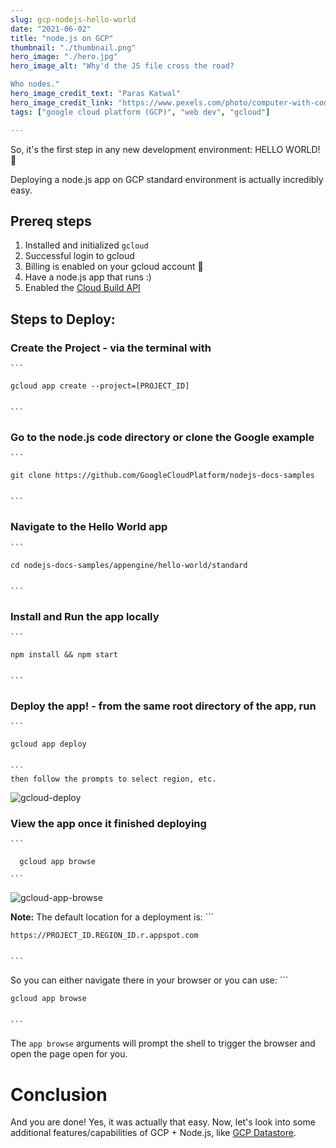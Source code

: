 ```yaml
---
slug: gcp-nodejs-hello-world
date: "2021-06-02"
title: "node.js on GCP"
thumbnail: "./thumbnail.png"
hero_image: "./hero.jpg"
hero_image_alt: "Why'd the JS file cross the road? 

Who nodes."
hero_image_credit_text: "Paras Katwal"
hero_image_credit_link: "https://www.pexels.com/photo/computer-with-code-4218883/"
tags: ["google cloud platform (GCP)", "web dev", "gcloud"]

---
```


So, it's the first step in any new development environment: HELLO WORLD! 🙌

Deploying a node.js app on GCP standard environment is actually incredibly easy.

## Prereq steps
1. Installed and initialized `gcloud`
1. Successful login to gcloud
1. Billing is enabled on your gcloud account 🤑
1. Have a node.js app that runs :)
1. Enabled the [Cloud Build API](https://console.cloud.google.com/flows/enableapi?apiid=cloudbuild.googleapis.com)

## Steps to Deploy:
### Create the Project - via the terminal with 
    ```

    gcloud app create --project=[PROJECT_ID]


    ```

### Go to the node.js code directory or clone the Google example
    ```

    git clone https://github.com/GoogleCloudPlatform/nodejs-docs-samples


    ```

### Navigate to the Hello World app
    ```

    cd nodejs-docs-samples/appengine/hello-world/standard


    ```

### Install and Run the app locally
    ```

    npm install && npm start


    ```

### Deploy the app! - from the same root directory of the app, run
    ```

    gcloud app deploy
    

    ``` 
    then follow the prompts to select region, etc.
![gcloud-deploy](./gcloud-deploy.png)
### View the app once it finished deploying
    ```

      gcloud app browse
      
    ```

![gcloud-app-browse](./gcloud-app-browse.png)
<br/>
<div className={note}>
  <strong>Note:</strong> The default location for a deployment is: 
    ```
    
    https://PROJECT_ID.REGION_ID.r.appspot.com
    
    
    ```
   So you can either navigate there in your browser or you can use: 
    ```
    
    gcloud app browse
    
    
    ```
   The `app browse` arguments will prompt the shell to trigger the browser and open the page open for you.
</div>

# Conclusion
And you are done! Yes, it was actually that easy. Now, let's look into some additional features/capabilities of GCP + Node.js, like [GCP Datastore](../gcp-datastore/).